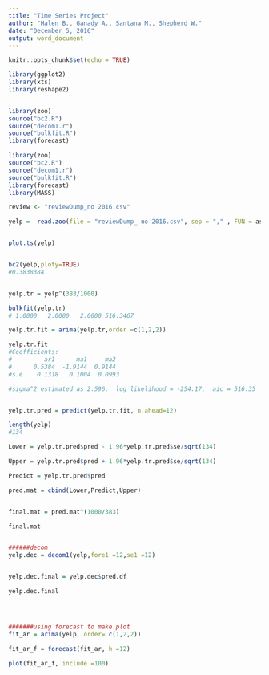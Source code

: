 ```yaml
---
title: "Time Series Project"
author: "Halen B., Ganady A., Santana M., Shepherd W."
date: "December 5, 2016"
output: word_document
---
```


```r
knitr::opts_chunk$set(echo = TRUE)
```


```r
library(ggplot2)
library(xts)
library(reshape2)


library(zoo)
source("bc2.R")
source("decom1.r")
source("bulkfit.R")
library(forecast)

library(zoo)
source("bc2.R")
source("decom1.r")
source("bulkfit.R")
library(forecast)
library(MASS)

review <- "reviewDump_no 2016.csv"

yelp =  read.zoo(file = "reviewDump_ no 2016.csv", sep = "," , FUN = as.yearmon)


plot.ts(yelp)


bc2(yelp,ploty=TRUE)
#0.3838384


yelp.tr = yelp^(383/1000)

bulkfit(yelp.tr)
# 1.0000   2.0000   2.0000 516.3467 

yelp.tr.fit = arima(yelp.tr,order =c(1,2,2))

yelp.tr.fit
#Coefficients:
#         ar1      ma1     ma2
#      0.5384  -1.9144  0.9144
#s.e.   0.1318   0.1004  0.0993

#sigma^2 estimated as 2.596:  log likelihood = -254.17,  aic = 516.35


yelp.tr.pred = predict(yelp.tr.fit, n.ahead=12)

length(yelp)
#134

Lower = yelp.tr.pred$pred - 1.96*yelp.tr.pred$se/sqrt(134)

Upper = yelp.tr.pred$pred + 1.96*yelp.tr.pred$se/sqrt(134)

Predict = yelp.tr.pred$pred

pred.mat = cbind(Lower,Predict,Upper)


final.mat = pred.mat^(1000/383)

final.mat


######decom 
yelp.dec = decom1(yelp,fore1 =12,se1 =12)


yelp.dec.final = yelp.dec$pred.df

yelp.dec.final




#######using forecast to make plot
fit_ar = arima(yelp, order= c(1,2,2))

fit_ar_f = forecast(fit_ar, h =12)

plot(fit_ar_f, include =100)

```

